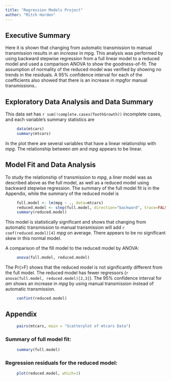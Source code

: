 ```yaml
---
title: "Regression Models Project"
author: "Mitch Harden"
---
```


## Executive Summary
Here it is shown that changing from automatic transmission to manual transmission results in an *increase* in mpg. This analysis was performed by using backward stepwise regression from a full linear model to a reduced model and used a comparison ANOVA to show the goodness-of-fit. The assumption of normality of the reduced model was verified by showing no trends in the residuals.  A 95% confidence interval for each of the coefficients also showed that there is an increase in mpgfor manual transmissions..

## Exploratory Data Analysis and Data Summary
This data set has `r sum(!complete.cases(ToothGrowth))` incomplete cases, and each variable's summary statistics are
``` r
     data(mtcars)
     summary(mtcars)
```
In the plot there are several variables that have a linear relationship with *mpg*.  The relationship between *am* and *mpg* appears to be linear.

## Model Fit and Data Analysis
To study the relationship of transmission to *mpg*, a liner model was as described above as the full model, as well as a reduced model using backward stepwise regression.  The summary of the full model fit is in the Appendix, while the summary of the reduced model is  
``` r
     full.model <- lm(mpg ~ ., data=mtcars)
     reduced.model <- step(full.model, direction="backward", trace=FALSE)
     summary(reduced.model)
```
This model is statistically significant and shows that changing from automatic transmission to manual transmission will add `r coef(reduced.model)[4]` *mpg* on average.  There appears to be no significant skew in this normal model.

A comparison of the fill model to the reduced model by ANOVA:
``` r
     anova(full.model, reduced.model)
```
The Pr(>F) shows that the reduced model is not significantly different from the full model. The reduced model has fewer regressors (`r anova(full.model, reduced.model)[2,3]`).  The 95% confidence interval for *am* shows an increase in *mpg* by using manual transmission instead of automatic transmission.
``` r
     confint(reduced.model)
```

## Appendix
``` r
     pairs(mtcars, main = "Scatterplot of mtcars Data")
```

### Summary of full model fit:
``` r
     summary(full.model)
```

### Regression residuals for the reduced model:

``` r
     plot(reduced.model, which=1)
```